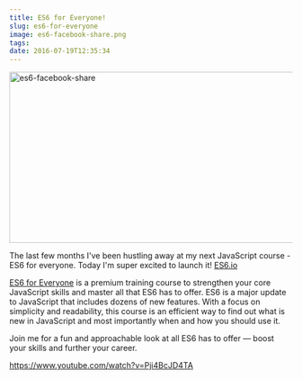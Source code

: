 ```yaml
---
title: ES6 for Everyone!
slug: es6-for-everyone
image: es6-facebook-share.png
tags: 
date: 2016-07-19T12:35:34
---
```


<a href="https://es6.io" rel="attachment wp-att-3793"><img src="es6-facebook-share-650x309.png" alt="es6-facebook-share" width="640" height="304" class="size-large wp-image-3793" /></a>

The last few months I've been hustling away at my next JavaScript course - ES6 for everyone. Today I'm super excited to launch it! <a href="https://ES6.io">ES6.io</a>

<a href="https://ES6.io">ES6 for Everyone</a> is a premium training course to strengthen your core JavaScript skills and master all that ES6 has to offer. ES6 is a major update to JavaScript that includes dozens of new features. With a focus on simplicity and readability, this course is an efficient way to find out what is new in JavaScript and most importantly when and how you should use it.

Join me for a fun and approachable look at all ES6 has to offer — boost your skills and further your career.

https://www.youtube.com/watch?v=Pji4BcJD4TA